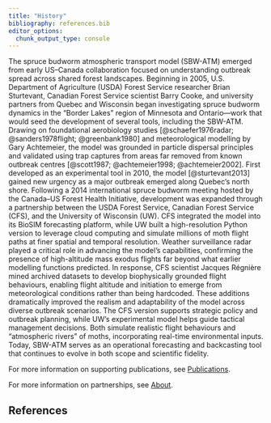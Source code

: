 ```yaml
---
title: "History"
bibliography: references.bib
editor_options: 
  chunk_output_type: console
---
```



The spruce budworm atmospheric transport model (SBW-ATM) emerged from early US–Canada collaboration focused on understanding outbreak spread across shared forest landscapes.
Beginning in 2005, U.S. Department of Agriculture (USDA) Forest Service researcher Brian Sturtevant, Canadian Forest Service scientist Barry Cooke, and university partners from Quebec and Wisconsin began investigating spruce budworm dynamics in the "Border Lakes" region of Minnesota and Ontario—work that would seed the development of several tools, including the SBW-ATM.
Drawing on foundational aerobiology studies [@schaefer1976radar; @sanders1978flight; @greenbank1980] and meteorological modelling by Gary Achtemeier, the model was grounded in particle dispersal principles and validated using trap captures from areas far removed from known outbreak centres [@scott1987; @achtemeier1998; @achtemeier2002].
First developed as an experimental tool in 2010, the model [@sturtevant2013] gained new urgency as a major outbreak emerged along Quebec’s north shore.
Following a 2014 international spruce budworm meeting hosted by the Canada–US Forest Health Initiative, development was expanded through a partnership between the USDA Forest Service, Canadian Forest Service (CFS), and the University of Wisconsin (UW).
CFS integrated the model into its BioSIM forecasting platform, while UW built a high-resolution Python version to leverage cloud computing and simulate millions of moth flight paths at finer spatial and temporal resolution.
Weather surveillance radar played a critical role in advancing the model's capabilities, confirming the presence of high-altitude mass exodus flights far beyond what earlier modelling functions predicted.
In response, CFS scientist Jacques Régnière mined archived datasets to develop biophysically grounded flight behaviours, enabling flight altitude and initiation to emerge from meteorological conditions rather than being hardcoded.
These additions dramatically improved the realism and adaptability of the model across diverse outbreak scenarios.
The CFS version supports strategic policy and outbreak planning, while UW’s experimental model helps guide tactical management decisions.
Both simulate realistic flight behaviours and “atmospheric rivers” of moths, incorporating real-time environmental inputs.
Today, SBW-ATM serves as an operational forecasting and backcasting tool that continues to evolve in both scope and scientific fidelity.

For more information on supporting publications, see [Publications](publications.qmd).

For more information on partnerships, see [About](about.qmd).

## References

<!-- bibliography is automatically generated; do not edit by hand -->

::: {#refs}
:::
